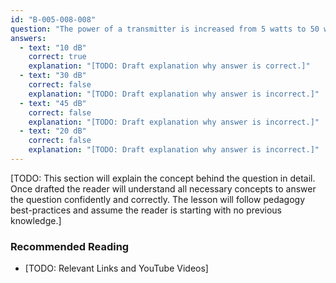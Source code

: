 ```yaml
---
id: "B-005-008-008"
question: "The power of a transmitter is increased from 5 watts to 50 watts by a linear amplifier. The power gain, expressed in dB, is:"
answers:
  - text: "10 dB"
    correct: true
    explanation: "[TODO: Draft explanation why answer is correct.]"
  - text: "30 dB"
    correct: false
    explanation: "[TODO: Draft explanation why answer is incorrect.]"
  - text: "45 dB"
    correct: false
    explanation: "[TODO: Draft explanation why answer is incorrect.]"
  - text: "20 dB"
    correct: false
    explanation: "[TODO: Draft explanation why answer is incorrect.]"
---
```


[TODO: This section will explain the concept behind the question in detail. Once drafted the reader will understand all necessary concepts to answer the question confidently and correctly. The lesson will follow pedagogy best-practices and assume the reader is starting with no previous knowledge.]

### Recommended Reading

- [TODO: Relevant Links and YouTube Videos]
